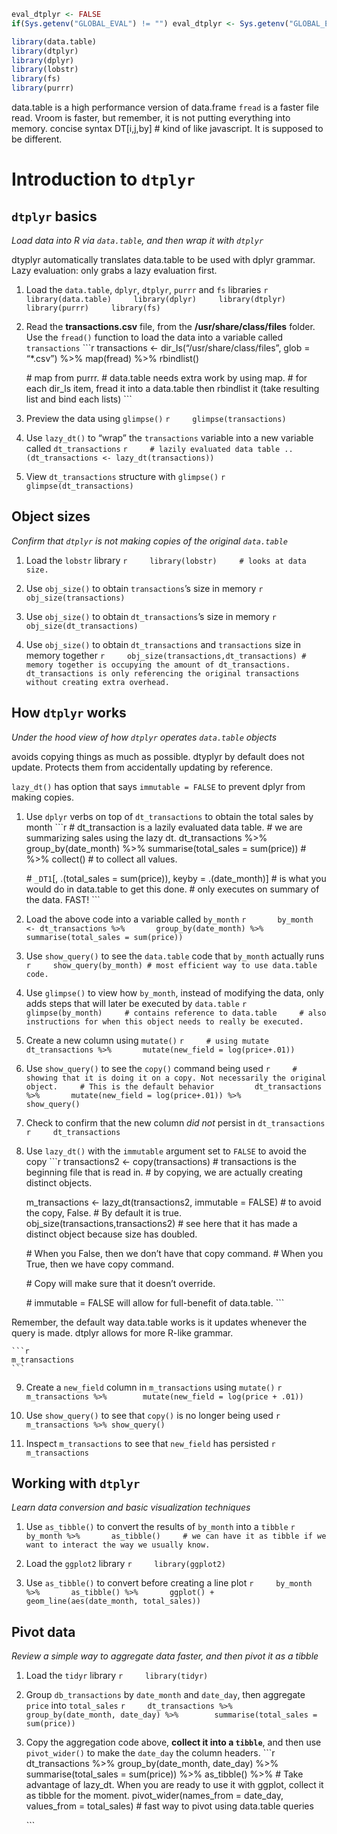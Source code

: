 ```r
eval_dtplyr <- FALSE
if(Sys.getenv("GLOBAL_EVAL") != "") eval_dtplyr <- Sys.getenv("GLOBAL_EVAL")
```


```r
library(data.table)
library(dtplyr)
library(dplyr)
library(lobstr)
library(fs)
library(purrr)
```


data.table is a high performance version of data.frame
`fread` is a faster file read. Vroom is faster, but remember, it is not putting everything into memory.
concise syntax DT[i,j,by] # kind of like javascript. It is supposed to be different.



# Introduction to `dtplyr`

## `dtplyr` basics
*Load data into R via `data.table`, and then wrap it with `dtplyr`*

dtyplyr automatically translates data.table to be used with dplyr grammar.
Lazy evaluation: only grabs a lazy evaluation first. 

1. Load the `data.table`, `dplyr`, `dtplyr`, `purrr` and `fs` libraries
    ```r
    library(data.table)
    library(dplyr)
    library(dtplyr)
    library(purrr)
    library(fs)
    ```

2. Read the **transactions.csv** file, from the **/usr/share/class/files** folder. Use the `fread()` function to load the data into a variable called `transactions`
    ```r
    transactions <- dir_ls("/usr/share/class/files", glob = "*.csv") %>%
       map(fread) %>%
       rbindlist()
    
    
    # map from purrr.
    # data.table needs extra work by using map.
    # for each dir_ls item, fread it into a data.table then rbindlist it (take resulting list and bind each lists)
    ```

3. Preview the data using `glimpse()`
    ```r
    glimpse(transactions)
    ```

4. Use `lazy_dt()` to "wrap" the `transactions` variable into a new variable called `dt_transactions`
    ```r
    # lazily evaluated data table ..
    (dt_transactions <- lazy_dt(transactions))
    ```

5. View `dt_transactions` structure with `glimpse()`
    ```r
    glimpse(dt_transactions)
    ```

## Object sizes
*Confirm that `dtplyr` is not making copies of the original `data.table`*

1. Load the `lobstr` library
    ```r
    library(lobstr)
    # looks at data size.
    ```

2. Use `obj_size()` to obtain `transactions`'s size in memory
    ```r
    obj_size(transactions)
    ```

3. Use `obj_size()` to obtain `dt_transactions`'s size in memory
    ```r
    obj_size(dt_transactions)
    ```

4. Use `obj_size()` to obtain `dt_transactions` and `transactions` size in memory together
    ```r
    obj_size(transactions,dt_transactions) # memory together is occupying the amount of dt_transactions. dt_transactions is only referencing the original transactions without creating extra overhead.
    ```

## How `dtplyr` works
*Under the hood view of how `dtplyr` operates `data.table` objects*

avoids copying things as much as possible.
dtyplyr by default does not update. Protects them from accidentally updating by reference.

`lazy_dt()` has option that says `immutable = FALSE` to prevent dplyr from making copies.

1. Use `dplyr` verbs on top of `dt_transactions` to obtain the total sales by month
    ```r
    
    # dt_transaction is a lazily evaluated data table.
    # we are summarizing sales using the lazy dt.
    dt_transactions %>%
      group_by(date_month) %>%
      summarise(total_sales = sum(price)) # %>% collect() # to collect all values.
    
    # `_DT1`[, .(total_sales = sum(price)), keyby = .(date_month)]
    # is what you would do in data.table to get this done.
    # only executes on summary of the data. FAST! 
    ```

2. Load the above code into a variable called `by_month`
    ```r
      by_month <- dt_transactions %>%
      group_by(date_month) %>%
      summarise(total_sales = sum(price))
    ```

3. Use `show_query()` to see the `data.table` code that `by_month` actually runs
    ```r
    show_query(by_month) # most efficient way to use data.table code.
    ```

4. Use `glimpse()` to view how `by_month`, instead of modifying the data, only adds steps that will later be executed by `data.table`
    ```r
    glimpse(by_month)
    # contains reference to data.table
    # also instructions for when this object needs to really be executed.
    ```
    
5. Create a new column using `mutate()`
    ```r
    # using mutate 
    dt_transactions %>%
      mutate(new_field = log(price+.01))
    ```

6. Use `show_query()` to see the `copy()` command being used
    ```r
    # showing that it is doing it on a copy. Not necessarily the original object.
    # This is the default behavior
        dt_transactions %>%
      mutate(new_field = log(price+.01)) %>% 
      show_query()
    ```

7. Check to confirm that the new column *did not* persist in `dt_transactions`
    ```r
    dt_transactions
    ```

8. Use `lazy_dt()` with the `immutable` argument set to `FALSE` to avoid the copy
    ```r
    transactions2 <- copy(transactions) # transactions is the beginning file that is read in.
    # by copying, we are actually creating distinct objects.
    
    m_transactions <- lazy_dt(transactions2, immutable = FALSE) # to avoid the copy, False. 
    # By default it is true.
    obj_size(transactions,transactions2)
    # see here that it has made a distinct object because size has doubled.
    
    
    # When you False, then we don't have that copy command.
    # When you True, then we have copy command.
    
    # Copy will make sure that it doesn't override.
    
    # immutable = FALSE will allow for full-benefit of data.table.
    ```

Remember, the default way data.table works is it updates whenever the query is made. dtplyr allows for more R-like grammar.


    ```r
    m_transactions
    ```

9. Create a `new_field` column in `m_transactions` using `mutate()`
    ```r
    m_transactions %>% 
      mutate(new_field = log(price + .01))
    ```

10. Use `show_query()` to see that `copy()` is no longer being used
    ```r
    m_transactions %>% show_query()
    ```

11. Inspect `m_transactions` to see that `new_field` has persisted
    ```r
    m_transactions
    ```

## Working with `dtplyr`
*Learn data conversion and basic visualization techniques*

1. Use `as_tibble()` to convert the results of `by_month` into a `tibble`
    ```r
    by_month %>%
      as_tibble()
    # we can have it as tibble if we want to interact the way we usually know.
    ```

2. Load the `ggplot2` library
    ```r
    library(ggplot2)
    ```

3. Use `as_tibble()` to convert before creating a line plot 
    ```r
    by_month %>%
      as_tibble() %>%
      ggplot() +
      geom_line(aes(date_month, total_sales))
    ```

## Pivot data
*Review a simple way to aggregate data faster, and then pivot it as a tibble*

1. Load the `tidyr` library
    ```r
    library(tidyr)
    ```

2. Group `db_transactions` by `date_month` and `date_day`, then aggregate `price` into `total_sales`
    ```r
    dt_transactions %>%
      group_by(date_month, date_day) %>% 
      summarise(total_sales = sum(price))
    ```

3. Copy the aggregation code above, **collect it into a `tibble`**, and then use `pivot_wider()` to make the `date_day` the column headers.
    ```r
    dt_transactions %>%
      group_by(date_month, date_day) %>% 
      summarise(total_sales = sum(price)) %>%
      as_tibble() %>% # Take advantage of lazy_dt. When you are ready to use it with ggplot, collect it as tibble for the moment.
      pivot_wider(names_from = date_day, values_from = total_sales) 
    # fast way to pivot using data.table queries
    
    ```
